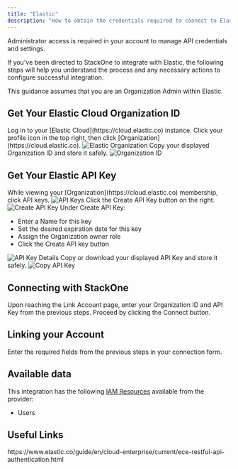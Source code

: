 ```yaml
---
title: "Elastic"
description: "How to obtain the credentials required to connect to Elastic."
---
```



<Note>
  Administrator access is required in your account to manage API credentials and settings.
</Note>

If you've been directed to StackOne to integrate with Elastic, the following steps will help you understand the process and any necessary actions to configure successful integration.

This guidance assumes that you are an Organization Admin within Elastic.

## Get Your Elastic Cloud Organization ID

<Steps>
  <Step title="Log in to Elastic Cloud">
    Log in to your [Elastic Cloud](https://cloud.elastic.co) instance.
  </Step>

  <Step title="Access Organization">
    Click your profile icon in the top right, then click [Organization](https://cloud.elastic.co).
    <Frame>
      <img className='rounded-md' style={{ margin: '0 auto', border: '1px solid #efefef' }} alt="Elastic Organization" src="/images/elastic/image1.png" />
    </Frame>
  </Step>

  <Step title="Copy Organization ID">
    Copy your displayed Organization ID and store it safely.
    <Frame>
      <img className='rounded-md' style={{ margin: '0 auto', border: '1px solid #efefef' }} alt="Organization ID" src="/images/elastic/image2.png" />
    </Frame>
  </Step>
</Steps>

## Get Your Elastic API Key

<Steps>
  <Step title="Access API Keys">
    While viewing your [Organization](https://cloud.elastic.co) membership, click API keys.
    <Frame>
      <img className='rounded-md' style={{ margin: '0 auto', border: '1px solid #efefef' }} alt="API Keys" src="/images/elastic/image3.png" />
    </Frame>
  </Step>

  <Step title="Create API Key">
    Click the Create API Key button on the right.
    <Frame>
      <img className='rounded-md' style={{ margin: '0 auto', border: '1px solid #efefef' }} alt="Create API Key" src="/images/elastic/image4.png" />
    </Frame>
  </Step>

  <Step title="Enter API Key Details">
    Under Create API Key:
    <ul>
      <li>Enter a Name for this key</li>
      <li>Set the desired expiration date for this key</li>
      <li>Assign the Organization owner role</li>
      <li>Click the Create API key button</li>
    </ul>
    <Frame>
      <img className='rounded-md' style={{ margin: '0 auto', border: '1px solid #efefef' }} alt="API Key Details" src="/images/elastic/image5.png" />
    </Frame>
  </Step>

  <Step title="Copy API Key">
    Copy or download your displayed API Key and store it safely.
    <Frame>
      <img className='rounded-md' style={{ margin: '0 auto', border: '1px solid #efefef' }} alt="Copy API Key" src="/images/elastic/image6.png" />
    </Frame>
  </Step>
</Steps>

## Connecting with StackOne

<Steps>
  <Step title="Enter Credentials">
    Upon reaching the Link Account page, enter your Organization ID and API Key from the previous steps.
  </Step>

  <Step title="Connect">
    Proceed by clicking the Connect button.
  </Step>
</Steps>


## Linking your Account

Enter the required fields from the previous steps in your connection form.

<IntegrationFooter />


## Available data

This integration has the following [IAM Resources](https://docs.stackone.com/reference/iam_list_users) available from the provider:
<ul>
 <li>Users</li>
</ul>


## Useful Links
<Card title="Authentication Guide" icon="link" href="https://www.elastic.co/guide/en/cloud-enterprise/current/ece-restful-api-authentication.html">
    https://www.elastic.co/guide/en/cloud-enterprise/current/ece-restful-api-authentication.html
</Card>

